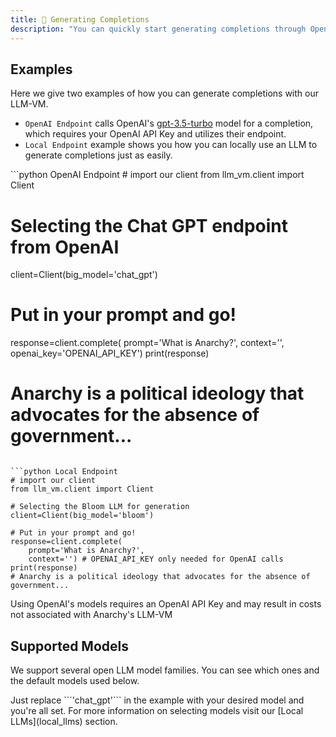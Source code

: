 ```yaml
---
title: 📝 Generating Completions
description: "You can quickly start generating completions through OpenAI or locally with the LLM-VM in 3 lines of code. Just specify a ```big_model``` you can select where your completions are generated from."
---
```


## Examples
Here we give two examples of how you can generate completions with our LLM-VM.
- ```OpenAI Endpoint``` calls OpenAI's [gpt-3.5-turbo](https://platform.openai.com/docs/models/gpt-3-5) model for a completion, which requires your OpenAI API Key and utilizes their endpoint.
- ```Local Endpoint``` example shows you how you can locally use an LLM to generate completions just as easily.

<CodeGroup>
```python OpenAI Endpoint
# import our client
from llm_vm.client import Client

# Selecting the Chat GPT endpoint from OpenAI 
client=Client(big_model='chat_gpt')

# Put in your prompt and go!
response=client.complete(
	prompt='What is Anarchy?',
	context='',
	openai_key='OPENAI_API_KEY')
print(response)
# Anarchy is a political ideology that advocates for the absence of government...
```

```python Local Endpoint
# import our client
from llm_vm.client import Client

# Selecting the Bloom LLM for generation
client=Client(big_model='bloom')

# Put in your prompt and go!
response=client.complete(
	prompt='What is Anarchy?',
	context='') # OPENAI_API_KEY only needed for OpenAI calls
print(response)
# Anarchy is a political ideology that advocates for the absence of government...
```

</CodeGroup>

<Warning>Using OpenAI's models requires an OpenAI API Key and may result in costs not associated with Anarchy's LLM-VM</Warning>

## Supported Models
We support several open LLM model families. You can see which ones and the default models used below.

<Accordion title="Supported Models (and sizes)">
<Snippet file="default_models_table.mdx" />
Just replace ```'chat_gpt'``` in the example with your desired model and you're all set.
</Accordion>
For more information on selecting models visit our [Local LLMs](local_llms) section.

<Snippet file="github.mdx" />
